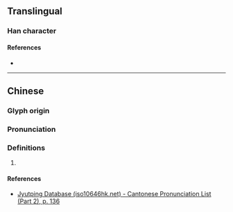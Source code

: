 {{character info}}
==Translingual==

===Han character===
{{Han char|rn=82|rad=毛|as=07|sn=11|four=|canj=MTHQU|ids=⿰豆毛}}

====References====
* {{Han ref|kx=0593.250|dkj=16845|dj=0985.360|hdz=31998.080|uh=6BED|ud=27629}}

----

==Chinese==
{{zh-forms}}

===Glyph origin===
{{Han etym}}

===Pronunciation===
{{zh-pron
|m=dòu
|c=dau6
|mc=y
|oc=y
|cat=
}}

===Definitions===
{{zh-hanzi}}

# {{rfdef|zh}}

====References====
* [http://www.iso10646hk.net/jp/document/download.jsp Jyutping Database (iso10646hk.net) - Cantonese Pronunciation List (Part 2), p. 136]